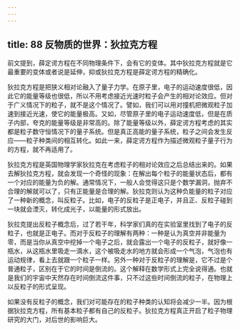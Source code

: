 ```yaml
---
---
---
```

title: 88 反物质的世界：狄拉克方程
---




前文提到，薛定谔方程在不同物理条件下，会有它的变体。其中狄拉克方程就是它最重要的变体或者说是延伸，抑或狄拉克方程是薛定谔方程的精确化。



狄拉克方程是把狭义相对论融入了量子力学。在原子里，电子的运动速度很低，因此它的能量等级也很低，所以不用考虑接近光速时粒子会产生的相对论效应。但对于广义情况下的粒子，就不是这个情况了。譬如，我们可以用对撞机把微观粒子加速到接近光速，使它的能量极高。又如，尽管原子里的电子运动速度低，但是在质子内部，夸克的能量等级是非常高的。除了能量等级以外，薛定谔方程考虑的其实都是粒子数守恒情况下的量子系统。但是真正高能的量子系统，粒子之间会发生反应——粒子种类间的相互转化。如此一来，薛定谔方程作为描述微观粒子量子行为的方程，就不再适用了。

狄拉克方程是英国物理学家狄拉克在考虑粒子的相对论效应之后总结出来的。如果去解狄拉克方程，就会发现一个奇怪的现象：在解出每个粒子的能量状态后，都有一个对应的能量为负的解。通常情况下，一般人会觉得这只是个数学漏洞，抛弃不合理的解就可以了，只有正能量是合理的解。狄拉克则认为这种负能量的粒子对应了一种新的概念，叫反粒子。比如，电子的反粒子是正电子，并且正、反粒子碰到一块就会湮灭，转化成光子，以能量的形式放出。

狄拉克提出反粒子概念后，过了若干年，科学家们真的在实验室里找到了电子的反粒子，也就是正电子。而对于反粒子的理解有两种：一种是认为真空并非能量为零，而是当你从真空中挖掉一个电子之后，就会露出一个电子的反粒子，就好像一瓶水，从这瓶水里吸走一滴水，这个被吸走水的地方就会形成一个气泡，气泡也有运动规律，看上去就跟一个粒子一样。另外一种对于反粒子的理解是，它不过是个普通粒子，区别在于它的时间是倒流的。这个解释在数学形式上完全说得通。也就是我们的宇宙中天然存在时间倒流这件事，只不过这些时间倒流的粒子，在物理上以反粒子的形式呈现。

如果没有反粒子的概念，我们对可能存在的粒子种类的认知将会减少一半。因为根据狄拉克方程，所有基本粒子都有自己的反粒子。狄拉克方程真正开启了粒子物理研究的大门，对后世的影响巨大。